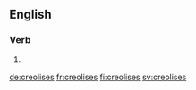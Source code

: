 
==English==

===Verb===
{{head|en|verb form}}

# {{en-third-person singular of|creolise}}

[[de:creolises]]
[[fr:creolises]]
[[fi:creolises]]
[[sv:creolises]]